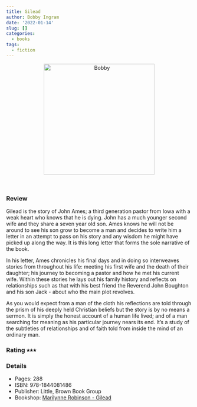 ```yaml
---
title: Gilead
author: Bobby Ingram
date: '2022-01-14'
slug: []
categories:
  - books
tags:
  - fiction
---
```


<center>
<img src="Marilynne Robinson - Gilead.jpg" 
alt="Bobby" class="center" height="300">
</center>
<br>

### Review

Gilead is the story of John Ames; a third generation pastor from Iowa with a 
weak heart who knows that he is dying. John has a much younger second wife and 
they share a seven year old son. Ames knows he will not be around to see his son 
grow to become a man and decides to write him a letter in an attempt to pass on 
his story and any wisdom he might have picked up along the way. It is this 
long letter that forms the sole narrative of the book.

In his letter, Ames chronicles his final days and in doing so interweaves 
stories from throughout his life: meeting his first wife and the death of their 
daughter; his journey to becoming a pastor and how he met his current wife. 
Within these stories he lays out his family history and reflects on 
relationships such as that with his best friend the Reverend John Boughton and 
his son Jack - about who the main plot revolves.

As you would expect from a man of the cloth his reflections are told through the 
prism of his deeply held Christian beliefs but the story is by no means a sermon. 
It is simply the honest account of a human life lived; and of a man searching for 
meaning as his particular journey nears its end. It's a study of the subtleties 
of relationships and of faith told from inside the mind of an ordinary man.

### Rating &#11089;&#11089;&#11089;

### Details

* Pages: 288
* ISBN: 978-1844081486
* Publisher: Little, Brown Book Group
* Bookshop: [Marilynne Robinson - Gilead](https://uk.bookshop.org/a/9445/9781844081486)